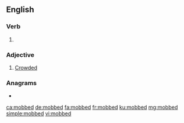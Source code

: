==English==

===Verb===
{{head|en|verb form}}

# {{en-past of|mob}}

===Adjective===
{{en-adj}}

# [[crowded|Crowded]]

===Anagrams===
* {{l|en|bombed}}

[[ca:mobbed]]
[[de:mobbed]]
[[fa:mobbed]]
[[fr:mobbed]]
[[ku:mobbed]]
[[mg:mobbed]]
[[simple:mobbed]]
[[vi:mobbed]]